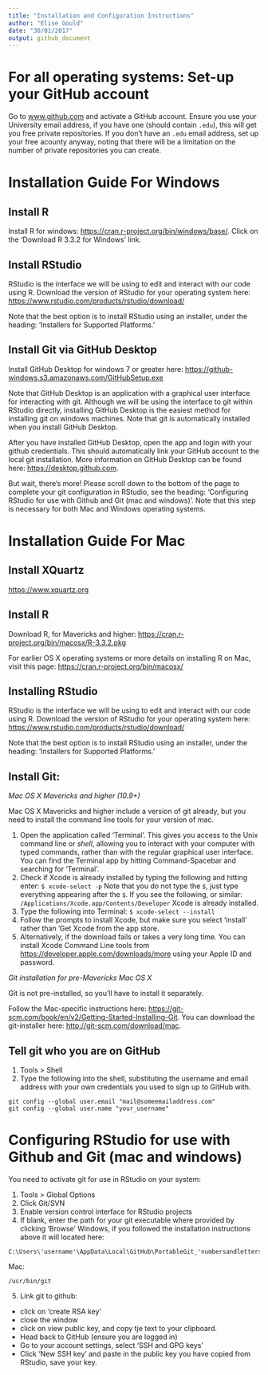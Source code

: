 ```yaml
---
title: "Installation and Configuration Instructions"
author: "Elise Gould"
date: "30/01/2017"
output: github_document
---
```


# For all operating systems: Set-up your GitHub account

Go to [www.github.com](www.github.com) and activate a GitHub account. Ensure you use your University email address, if you have one (should contain `.edu`), this will get you free private repositories.
If you don't have an `.edu` email address, set up your free acounty anyway, noting that there will be a limitation on the number of private repositories you can create.

# Installation Guide For Windows

## Install R

Install R for windows: [https://cran.r-project.org/bin/windows/base/](https://cran.r-project.org/bin/windows/base/). Click on the 'Download R 3.3.2 for Windows' link.

## Install RStudio

RStudio is the interface we will be using to edit and interact with our code using R. Download the version of RStudio for your operating system here: [https://www.rstudio.com/products/rstudio/download/](https://www.rstudio.com/products/rstudio/download/)

Note that the best option is to install RStudio using an installer, under the heading: 'Installers for Supported Platforms.'

## Install Git via GitHub Desktop

Install GitHub Desktop for windows 7 or greater here: [https://github-windows.s3.amazonaws.com/GitHubSetup.exe](https://github-windows.s3.amazonaws.com/GitHubSetup.exe)

Note that GitHub Desktop is an application with a graphical user interface for interacting with git. Although we will be using the interface to git within RStudio directly, installing GitHub Desktop is the easiest method for installing git on windows machines. Note that git is automatically installed when you install GitHub Desktop.

After you have installed GitHub Desktop, open the app and login with your github credentials. This should automatically link your GitHub account to the local git installation. More information on GitHub Desktop can be found here: [https://desktop.github.com](https://desktop.github.com).

But wait, there's more! Please scroll down to the bottom of the page to complete your git configuration in RStudio, see the heading: 'Configuring RStudio for use with Github and Git (mac and windows)'. Note that this step is necessary for both Mac and Windows operating systems.

# Installation Guide For Mac

## Install XQuartz

[https://www.xquartz.org](https://www.xquartz.org)

## Install R

Download R, for Mavericks and higher: [https://cran.r-project.org/bin/macosx/R-3.3.2.pkg](https://cran.r-project.org/bin/macosx/R-3.3.2.pkg)

For earlier OS X operating systems or more details on installing R on Mac, visit this page: [https://cran.r-project.org/bin/macosx/](https://cran.r-project.org/bin/macosx/)

## Installing RStudio

RStudio is the interface we will be using to edit and interact with our code using R. Download the version of RStudio for your operating system here: [https://www.rstudio.com/products/rstudio/download/](https://www.rstudio.com/products/rstudio/download/)

Note that the best option is to install RStudio using an installer, under the heading: 'Installers for Supported Platforms.'

## Install Git:

*Mac OS X Mavericks and higher (10.9+)*

Mac OS X Mavericks and higher include a version of git already, but you need to install the command line tools for your version of mac.

1. Open the application called 'Terminal'. This gives you access to the Unix command line or *shell*, allowing you to interact with your computer with typed commands, rather than with the regular graphical user interface. You can find the Terminal app by hitting Command-Spacebar and searching for 'Terminal'.
2. Check if Xcode is already installed by typing the following and hitting enter:
`$ xcode-select -p` Note that you do not type the `$`, just type everything appearing after the `$`.
If you see the following, or similar:
`/Applications/Xcode.app/Contents/Developer` Xcode is already installed.
3. Type the following into Terminal: `$ xcode-select --install`
4. Follow the prompts to install Xcode, but make sure you select 'install' rather than 'Get Xcode from the app store.
5. Alternatively, if the download fails or takes a very long time. You can install Xcode Command Line tools from [https://developer.apple.com/downloads/more](https://developer.apple.com/downloads/more) using your Apple ID and password.

*Git installation for pre-Mavericks Mac OS X*

Git is not pre-installed, so you'll have to install it separately.

Follow the Mac-specific instructions here: [https://git-scm.com/book/en/v2/Getting-Started-Installing-Git](https://git-scm.com/book/en/v2/Getting-Started-Installing-Git). You can download the git-installer here: [http://git-scm.com/download/mac](http://git-scm.com/download/mac).


## Tell git who you are on GitHub

1. Tools > Shell
2. Type the following into the shell, substituting the username and email address with your own credentials you used to sign up to GitHub with.

```
git config --global user.email "mail@someemailaddress.com"
git config --global user.name "your_username"
```

# Configuring RStudio for use with Github and Git (mac and windows)

You need to activate git for use in RStudio on your system:

1. Tools > Global Options
2. Click Git/SVN
3. Enable version control interface for RStudio projects
4. If blank, enter the path for your git executable where provided by clicking 'Browse'
Windows, if you followed the installation instructions above it will located here:
```
C:\Users\'username'\AppData\Local\GitHub\PortableGit_'numbersandletters'\cmd\git.exe
```
Mac:
```
/usr/bin/git
```

5. Link git to github:
- click on 'create RSA key'
- close the window
- click on view public key, and copy tje text to your clipboard.
- Head back to GitHub (ensure you are logged in)
- Go to your account settings, select 'SSH and GPG keys'
- Click 'New SSH key' and paste in the public key you have copied from RStudio, save your key.


